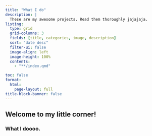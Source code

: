 ```yaml
---
title: "What I do"
description: |
  These are my awesome projects. Read them thoroughly jajajaja.
listing:
  type: grid
  grid-columns: 3
  fields: [title, categories, image, description]
  sort: "date desc"
  filter-ui: false
  image-align: left
  image-height: 100%
  contents:
    - "**/index.qmd"

toc: false
format:
  html: 
    page-layout: full
title-block-banner: false
---
```


## Welcome to my little corner!

### What I doooo.


